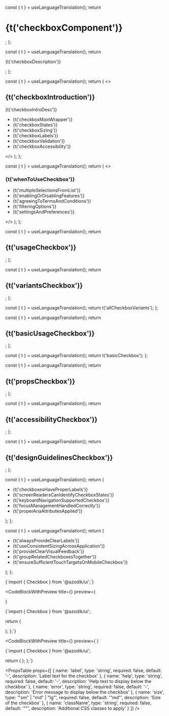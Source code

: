 
  const { t } = useLanguageTranslation();
  return <h1>{t('checkboxComponent')}</h1>;
};

  const { t } = useLanguageTranslation();
  return <p>{t('checkboxDescription')}</p>;
};

  const { t } = useLanguageTranslation();
  return (
    <>
      <h2>{t('checkboxIntroduction')}</h2>
      <p>{t('checkboxIntroDesc')}</p>
      <ul>
        <li>{t('checkboxMainWrapper')}</li>
        <li>{t('checkboxStates')}</li>
        <li>{t('checkboxSizing')}</li>
        <li>{t('checkboxLabels')}</li>
        <li>{t('checkboxValidation')}</li>
        <li>{t('checkboxAccessibility')}</li>
      </ul>
    </>
  );
};

  const { t } = useLanguageTranslation();
  return (
    <>
      <h3>{t('whenToUseCheckbox')}</h3>
      <ul>
        <li>{t('multipleSelectionsFromList')}</li>
        <li>{t('enablingOrDisablingFeatures')}</li>
        <li>{t('agreeingToTermsAndConditions')}</li>
        <li>{t('filteringOptions')}</li>
        <li>{t('settingsAndPreferences')}</li>
      </ul>
    </>
  );
};

  const { t } = useLanguageTranslation();
  return <h2>{t('usageCheckbox')}</h2>;
};

  const { t } = useLanguageTranslation();
  return <h2>{t('variantsCheckbox')}</h2>;
};

  const { t } = useLanguageTranslation();
  return t('allCheckboxVariants');
};

  const { t } = useLanguageTranslation();
  return <h2>{t('basicUsageCheckbox')}</h2>;
};

  const { t } = useLanguageTranslation();
  return t('basicCheckbox');
};

  const { t } = useLanguageTranslation();
  return <h2>{t('propsCheckbox')}</h2>;
};

  const { t } = useLanguageTranslation();
  return <h2>{t('accessibilityCheckbox')}</h2>;
};

  const { t } = useLanguageTranslation();
  return <h2>{t('designGuidelinesCheckbox')}</h2>;
};

  const { t } = useLanguageTranslation();
  return (
    <ul>
      <li>{t('checkboxesHaveProperLabels')}</li>
      <li>{t('screenReadersCanIdentifyCheckboxStates')}</li>
      <li>{t('keyboardNavigationSupportedCheckbox')}</li>
      <li>{t('focusManagementHandledCorrectly')}</li>
      <li>{t('properAriaAttributesApplied')}</li>
    </ul>
  );
};

  const { t } = useLanguageTranslation();
  return (
    <ul>
      <li>{t('alwaysProvideClearLabels')}</li>
      <li>{t('useConsistentSizingAcrossApplication')}</li>
      <li>{t('provideClearVisualFeedback')}</li>
      <li>{t('groupRelatedCheckboxesTogether')}</li>
      <li>{t('ensureSufficientTouchTargetsOnMobileCheckbox')}</li>
    </ul>
  );
};

<CheckboxComponentHeader />

<CheckboxDescription />

<CheckboxIntroduction />

<WhenToUseCheckboxSection />

<UsageCheckboxSection />


<CodeBlock language="tsx">
{`import { Checkbox } from '@azodik/ui';`}
</CodeBlock>

<VariantsCheckboxSection />

<CodeBlockWithPreview 
  title={<AllCheckboxVariantsTitle />}
  preview={
    <div className="flex-vertical">
      <Checkbox
        label="I agree to the terms and conditions"
      />
      <Checkbox
        label="Subscribe to newsletter"
        checked={true}
      />
      <Checkbox
        label="Disabled checkbox"
        disabled={true}
      />
    </div>
  }
>
{`import { Checkbox } from '@azodik/ui';

  return (
    <div className="flex-vertical">
      <Checkbox
        label="I agree to the terms and conditions"
        checked={false}
      />
      <Checkbox
        label="Subscribe to newsletter"
        checked={true}
      />
      <Checkbox
        label="Disabled checkbox"
        disabled={true}
      />
    </div>
  );
};`}
</CodeBlockWithPreview>

<BasicUsageCheckboxSection />

<CodeBlockWithPreview 
  title={<BasicCheckboxTitle />}
  preview={
    <Checkbox
      label="I agree to the terms and conditions"
      checked={false}
    />
  }
>
{`import { Checkbox } from '@azodik/ui';

  return (
    <Checkbox
      label="I agree to the terms and conditions"
      checked={false}
    />
  );
};`}
</CodeBlockWithPreview>

<PropsCheckboxSection />

<PropsTable props={[
  {
    name: 'label',
    type: 'string',
    required: false,
    default: '-',
    description: 'Label text for the checkbox'
  },
  {
    name: 'help',
    type: 'string',
    required: false,
    default: '-',
    description: 'Help text to display below the checkbox'
  },
  {
    name: 'error',
    type: 'string',
    required: false,
    default: '-',
    description: 'Error message to display below the checkbox'
  },
  {
    name: 'size',
    type: '"sm" | "md" | "lg"',
    required: false,
    default: '"md"',
    description: 'Size of the checkbox'
  },
  {
    name: 'className',
    type: 'string',
    required: false,
    default: '""',
    description: 'Additional CSS classes to apply'
  }
]} />

<AccessibilityCheckboxSection />

<AccessibilityCheckboxList />

<DesignGuidelinesCheckboxSection />

<DesignGuidelinesCheckboxList />

